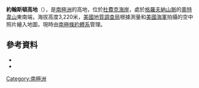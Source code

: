 {{coord|85|29|S|172|47|E|source:GNIS|display=title}}

'''約翰斯頓高地'''（{{lang-en|Johnston Heights}}），是[[南極洲|南極洲]]的高地，位於[[杜費克海岸|杜費克海岸]]，處於[[格羅夫納山脈|格羅夫納山脈]]的[[奧特韋山|奧特韋山]]東南端，海拔高度3,220米，[[美國地質調查局|美國地質調查局]]根據測量和[[美國海軍|美國海軍]]拍攝的空中照片繪入地圖，現時由[[南極條約體系|南極條約體系]]管理。

==參考資料==
*{{cite gnis | type = antarid | id = 7612| name = Johnston Heights | accessdate = 2012-07-27}}
*{{usgs-gazetteer|id=7612}}

{{DEFAULTSORT:Johnston Heights}}
[[Category:南極洲|Category:南極洲]]


{{DufekCoast-geo-stub}}